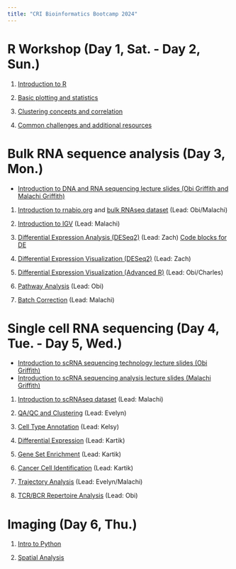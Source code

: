 ```yaml
---
title: "CRI Bioinformatics Bootcamp 2024"
---
```


# R Workshop (Day 1, Sat. - Day 2, Sun.)

1.  [Introduction to R](course/2024/1_introR.qmd)

2.  [Basic plotting and statistics](course/2024/2_basicplotting.qmd)

3.  [Clustering concepts and correlation](course/2024/3_clustering.qmd)

4.  [Common challenges and additional resources](course/2024/4_qctrouble.qmd)

# Bulk RNA sequence analysis (Day 3, Mon.)

* [Introduction to DNA and RNA sequencing lecture slides (Obi Griffith and Malachi Griffith)](https://github.com/griffithlab/rnabio.org/blob/master/assets/lectures/cri/Day1-IntroToRNA%2BDNA.pdf)

1. [Introduction to rnabio.org](https://rnabio.org/) and [bulk RNAseq dataset](https://rnabio.org/module-01-inputs/0001/05/01/RNAseq_Data/) (Lead: Obi/Malachi)

2. [Introduction to IGV](https://rnabio.org/module-02-alignment/0002/05/02/AlignVis_IGV/) (Lead: Malachi)

3. [Differential Expression Analysis (DESeq2)](https://rnabio.org/module-03-expression/0003/03/03/Differential_Expression-DESeq2/) (Lead: Zach)
[Code blocks for DE](course/2024/test_newfile.qmd)

4. [Differential Expression Visualization (DESeq2)](https://rnabio.org/module-03-expression/0003/04/02/DE_Visualization-DESeq2/) (Lead: Zach)

5. [Differential Expression Visualization (Advanced R)](https://rnabio.org/module-03-expression/0003/04/03/DE_Visualization_AdvancedR/) (Lead: Obi/Charles)

6. [Pathway Analysis](https://rnabio.org/module-03-expression/0003/05/01/DE_Pathway_Analysis/) (Lead: Obi)

7. [Batch Correction](https://rnabio.org/module-03-expression/0003/06/02/Batch-Correction/) (Lead: Malachi)

# Single cell RNA sequencing (Day 4, Tue. - Day 5, Wed.)

* [Introduction to scRNA sequencing technology lecture slides (Obi Griffith)](https://github.com/griffithlab/rnabio.org/blob/master/assets/lectures/cri/Day2-IntroToSCRNA.pdf)
* [Introduction to scRNA sequencing analysis lecture slides (Malachi Griffith)](https://github.com/griffithlab/rnabio.org/blob/master/assets/lectures/cri/Day3-AdvancedSCRNA.pdf)

1. [Introduction to scRNAseq dataset](https://rnabio.org/module-08-scrna/0008/01/02/scRNA_Data/) (Lead: Malachi)

2. [QA/QC and Clustering](https://rnabio.org/module-08-scrna/0008/02/01/QA_clustering/) (Lead: Evelyn)

3. [Cell Type Annotation](https://rnabio.org/module-08-scrna/0008/03/01/Cell_annotation/) (Lead: Kelsy)

4. [Differential Expression](https://rnabio.org/module-08-scrna/0008/04/01/DE_analysis/) (Lead: Kartik)

5. [Gene Set Enrichment](https://rnabio.org/module-08-scrna/0008/05/01/Gene_set_enrichment/) (Lead: Kartik)

6. [Cancer Cell Identification](https://rnabio.org/module-08-scrna/0008/06/01/Cancer_cell_identification/) (Lead: Kartik)

7. [Trajectory Analysis](https://rnabio.org/module-08-scrna/0008/07/01/Differentiation_trajectory/) (Lead: Evelyn/Malachi)

8. [TCR/BCR Repertoire Analysis](https://rnabio.org/module-08-scrna/0008/08/01/TCR_BCR_analysis/) (Lead: Obi)

# Imaging (Day 6, Thu.)

1. [Intro to Python](course/python_tutorial.ipynb)

2. [Spatial Analysis](course/spatial_demo.ipynb)

